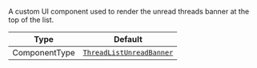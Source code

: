 A custom UI component used to render the unread threads banner at the top of the list.

| Type          | Default                                                                                                                                  |
| ------------- | ---------------------------------------------------------------------------------------------------------------------------------------- |
| ComponentType | [`ThreadListUnreadBanner`](https://github.com/GetStream/stream-chat-react-native/blob/main/package/src/components/ThreadList/ThreadListUnreadBanner.tsx) |
